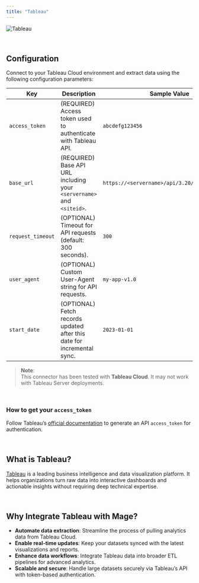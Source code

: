 ```yaml
---
title: "Tableau"
---
```


![Tableau](https://encrypted-tbn0.gstatic.com/images?q=tbn:ANd9GcSWG60Loiu8KeR9TgUNjopJ59A9R0-pp0fJCitooXRz4tsn-5erVYtB-CjilCrRAZSkUn4&usqp=CAU)

<br/>

## Configuration

Connect to your Tableau Cloud environment and extract data using the following configuration parameters:

| Key             | Description                                                                        | Sample Value                                  |
| --------------- | ---------------------------------------------------------------------------------- | -------------------------------------------- |
| `access_token`  | (REQUIRED) Access token used to authenticate with Tableau API.                     | `abcdefg123456`                              |
| `base_url`      | (REQUIRED) Base API URL including your `<servername>` and `<siteid>`.               | `https://<servername>/api/3.20/sites/<siteid>` |
| `request_timeout` | (OPTIONAL) Timeout for API requests (default: 300 seconds).                        | `300`                                        |
| `user_agent`    | (OPTIONAL) Custom User-Agent string for API requests.                               | `my-app-v1.0`                                |
| `start_date`    | (OPTIONAL) Fetch records updated after this date for incremental sync.              | `2023-01-01`                                 |

> **Note**:  
> This connector has been tested with **Tableau Cloud**. It may not work with Tableau Server deployments.

<br/>

### How to get your `access_token`

Follow Tableau’s [official documentation](https://help.tableau.com/current/api/rest_api/en-us/REST/rest_api_concepts_auth.htm) to generate an API `access_token` for authentication.

<br/>

## What is Tableau?

[Tableau](https://www.tableau.com/) is a leading business intelligence and data visualization platform. It helps organizations turn raw data into interactive dashboards and actionable insights without requiring deep technical expertise.

<br/>

## Why Integrate Tableau with Mage?

- **Automate data extraction**: Streamline the process of pulling analytics data from Tableau Cloud.
- **Enable real-time updates**: Keep your datasets synced with the latest visualizations and reports.
- **Enhance data workflows**: Integrate Tableau data into broader ETL pipelines for advanced analytics.
- **Scalable and secure**: Handle large datasets securely via Tableau’s API with token-based authentication.

<br/>
